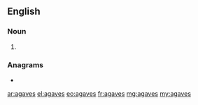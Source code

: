 ==English==

===Noun===
{{head|en|noun plural form}}

# {{plural of|agave|lang=en}}

===Anagrams===
* {{l|en|savage}}

[[ar:agaves]]
[[el:agaves]]
[[eo:agaves]]
[[fr:agaves]]
[[mg:agaves]]
[[my:agaves]]